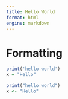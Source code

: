 ```yaml
---
title: Hello World
format: html
engine: markdown
---
```


# Formatting

```r
print('hello world')
x = "Hello"
```

```r
print("hello world")
x <- "Hello"
```
